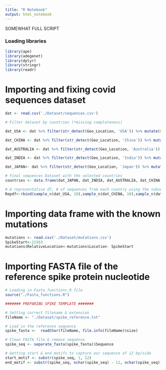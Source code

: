 ```yaml
---
title: "R Notebook"
output: html_notebook
---
```

SOMEWHAT FULL SCRIPT 

### Loading libraries
```r
library(ape)
library(adegenet)
library(dplyr)
library(stringr)
library(readr)
```


# Importing and fixing covid sequences dataset
```r
dat <- read.csv('./Dataset/sequences.csv')

# Filter dataset by countries (*missing completeness)

dat_USA <- dat %>% filter(str_detect(Geo_Location, 'USA')) %>% mutate(Geo_Location = "USA") %>% slice_sample(n = 100)

dat_CHINA <- dat %>% filter(str_detect(Geo_Location, 'China')) %>% mutate(Geo_Location = "CHN") %>% slice_sample(n = 100)

dat_AUSTRALIA <- dat %>% filter(str_detect(Geo_Location, 'Australia')) %>% mutate(Geo_Location = "AUS") %>% slice_sample(n = 100)

dat_INDIA <- dat %>% filter(str_detect(Geo_Location, 'India')) %>% mutate(Geo_Location = "IND") %>% slice_sample(n = 100)

dat_JAPAN<- dat %>% filter(str_detect(Geo_Location, 'Japan')) %>% mutate(Geo_Location = "JPN") %>% slice_sample(n = 100)

# Final sequences Dataset with the selected countries
countries <- data.frame(dat_JAPAN, dat_INDIA, dat_AUSTRALIA, dat_CHINA, dat_USA)

# A representative df, # of sequences from each country using the subsetting code
Repdf<-rbind(sample_n(dat_USA, 10),sample_n(dat_CHINA, 10),sample_n(dat_AUSTRALIA, 10),sample_n(dat_INDIA, 10),sample_n(dat_INDIA, 10),sample_n(dat_JAPAN, 10))
```

# Importing data frame with the known mutations
```r
mutations <- read.csv('./Dataset/mutations.csv')
SpikeStart<-21563
mutations$RelativeLocation<-mutations$Location- SpikeStart
```

# Importing FASTA file of the reference spike protein nucleotide
```r
# Loading in Fasta_functions.R file
source("./Fasta_functions.R")

####### PREPARING SPIKE TEMPLATE #######

# Setting correct filename & extension
fileName <- "./Dataset/spike_reference.txt"

# Load in the reference sequence
spike_fasta <-  readChar(fileName, file.info(fileName)$size)

# Clean FASTA file & remove sequence
spike_seq <- separate_fasta(spike_fasta)$Sequence

# Getting start & end motifs to capture our sequence of 12 bp/side
start_motif <- substr(spike_seq, 1, 12)
end_motif <- substr(spike_seq, nchar(spike_seq) - 11, nchar(spike_seq))
```
















